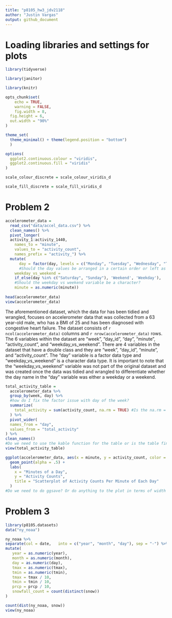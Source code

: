```yaml
---
title: "p8105_hw3_jdv2118"
author: "Justin Vargas"
output: github_document
---
```


# Loading libraries and settings for plots

```r
library(tidyverse)

library(janitor)

library(knitr)

opts_chunk$set(
	echo = TRUE,
	warning = FALSE,
	fig.width = 8, 
  fig.height = 6,
  out.width = "90%"
)

theme_set(
  theme_minimal() + theme(legend.position = "bottom")
  )

options(
  ggplot2.continuous.colour = "viridis",
  ggplot2.continuous.fill = "viridis"
)

scale_colour_discrete = scale_colour_viridis_d

scale_fill_discrete = scale_fill_viridis_d
```

# Problem 2

```r
accelerometer_data = 
  read_csv("data/accel_data.csv") %>%
  clean_names() %>%
  pivot_longer(
  activity_1:activity_1440,
    names_to = "minute",
    values_to = "activity_count",
    names_prefix = "activity_") %>%
  mutate(
      day = factor(day, levels = c("Monday", "Tuesday", "Wednesday", "Thursday", "Friday", "Saturday", "Sunday")),
      #Should the day values be arranged in a certain order or left as is?
    weekday_vs_weekend =
    if_else(day %in% c("Saturday", "Sunday"), 'Weekend', 'Weekday'), 
    #Should the weekday vs weekend variable be a character?
    minute = as.numeric(minute))
    
head(accelerometer_data)
view(accelerometer_data)
```

The aforementioned dataset, which the data for has been tidied and wrangled, focuses on accelerometer data that was collected from a 63 year-old male, who has a BMI of 25 and has been diagnosed with congestive heart failure.  The dataset consists of `r ncol(accelerometer_data)` columns and `r nrow(accelerometer_data)` rows.  The 6 variables within the dataset are "week", "day_id", "day", "minute", "activity_count", and "weekday_vs_weekend".  There are 4 variables in the dataset that have a double class and they are "week", "day_id", "minute", and "activity_count".  The "day" variable is a factor data type and "weekday_vs_weekend" is a character data type.  It is important to note that the "weekday_vs_weekend" variable was not part of the original dataset and was created once the data was tidied and wrangled to differentiate whether the day name in the "day" variable was either a weekday or a weekend.

```r
total_activity_table =  
  accelerometer_data %>%
  group_by(week, day) %>%
  #how do I fix the factor issue with day of the week?
  summarize(
    total_activity = sum(activity_count, na.rm = TRUE) #Is the na.rm = TRUE necessary?
  ) %>%
  pivot_wider(
  names_from = "day",
  values_from = "total_activity"
) %>%
clean_names()
#Do we need to use the kable function for the table or is the table fine as is?
view(total_activity_table)
```

```r
ggplot(accelerometer_data, aes(x = minute, y = activity_count, color = day)) + 
  geom_point(alpha = .5) +
  labs(
    x = "Minutes of a Day",
    y = "Activity Counts",
    title = "Scatterplot of Activity Counts Per Minute of Each Day"
  )
#Do we need to do ggsave? Or do anything to the plot in terms of width and height?
```

# Problem 3 

```r
library(p8105.datasets)
data("ny_noaa")
```

```r
ny_noaa %>%
separate(col = date,   into = c("year", "month", "day"), sep = "-") %>%
mutate(
   year = as.numeric(year),
   month = as.numeric(month),
   day = as.numeric(day),
   tmax = as.numeric(tmax),
   tmin = as.numeric(tmin),
   tmax = tmax / 10,
   tmin = tmin / 10,
   prcp = prcp / 10, 
   snowfall_count = count(distinct(snow))
)

count(dist(ny_noaa, snow))
view(ny_noaa)
```

